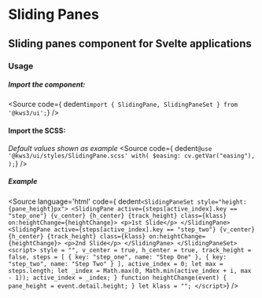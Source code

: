 
<Version />

# Sliding Panes
## Sliding panes component for Svelte applications

<Meta of={Stories} />
<Canvas />
<Controls />

### Usage 
##### Import the component:
<Source
  code={ dedent`import { SlidingPane, SlidingPaneSet } from '@kws3/ui';`}
/>

#### Import the SCSS:
_Default values shown as example_
<Source
  code={ dedent`
    @use '@kws3/ui/styles/SlidingPane.scss' with(
      $easing: cv.getVar("easing"),
    );
  `}
/>

##### Example
<Source
  language='html'
  code={ dedent`
      <SlidingPaneSet style="height:{pane_height}px">
        <SlidingPane
          active={steps[active_index].key == "step_one"}
          {v_center}
          {h_center}
          {track_height}
          class={klass}
          on:heightChange={heightChange}>
          <p>1st Slide</p>
        </SlidingPane>
        <SlidingPane
          active={steps[active_index].key == "step_two"}
          {v_center}
          {h_center}
          {track_height}
          class={klass}
          on:heightChange={heightChange}>
          <p>2nd Slide</p>
        </SlidingPane>
      </SlidingPaneSet>
      <script>
          style = "",
          v_center = true,
          h_center = true,
          track_height = false,
          steps = [
            { key: "step_one", name: "Step One" },
            { key: "step_two", name: "Step Two" }
          ],
          active_index = 0;
          let max = steps.length;
          let _index = Math.max(0, Math.min(active_index + i, max - 1));
          active_index = _index;
        }
        function heightChange(event) {
          pane_height = event.detail.height;
        }
        let klass = "";
      </script>
  `}
/>